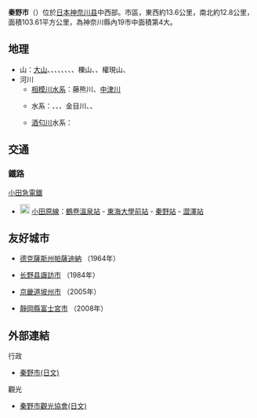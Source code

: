 {{日本都市|
自治體名=秦野市|
圖像=[[File:Yabitsu-pass_02.jpg|240px]]|
圖像說明=[[矢櫃山口|矢櫃鞍部]]|
市章=[[File:神奈川県秦野市市章.svg|100px]]|
日文原名=秦野市|
平假名=はだのし|
羅馬字拼音=Hadano-shi|
都道府縣=神奈川縣|
支廳=|
編號=14211-5|
面積=103.76|
邊界未定=|
人口=162,123|
統計時間=2021年6月1日|
自治體=[[厚木市|厚木市]]、[[伊勢原市|伊勢原市]]、[[平塚市|平塚市]]、[[大井町|大井町]]、[[中井町|中井町]]、[[松田町|松田町]]、[[山北町_(神奈川縣)|山北町]]、[[清川村|清川村]]|
樹=[[茶梅|茶梅]]、[[辛夷|辛夷]]|
花=[[紅瞿麥|紅瞿麥]]、[[八仙|八仙]]|
鳥=[[花黃鶯|花黃鶯]]|
其他象徵物=|
其他象徵=|
市長=古谷義幸|
郵遞區號=257-8501|
所在地=秦野市櫻町一丁目3番2號<br /><center>[[File:Hadano_City_Hall.jpg|250px]]</center>|
電話號碼=463-82-5111|
外部連結=http://www.city.hadano.kanagawa.jp/|
經度=|
緯度=|
地圖=[[File:Hadano_in_Kanagawa_Prefecture.png|250px]]|
註記=人口：[http://navi.city.hadano.kanagawa.jp/keiei/jinkou/index.html 秦野市官方網頁]|
}}
'''秦野市'''（{{jpn|j=秦野市|hg=はだのし|rm=Hadano shi|f=y}}）位於[[日本|日本]][[神奈川县|神奈川县]]中西部。市區，東西約13.6公里，南北約12.8公里，面積103.61平方公里，為神奈川縣內19市中面積第4大。
== 地理 ==

* 山：[[大山_(神奈川縣)|大山]]、{{link-ja|行者岳|行者岳}}、{{link-ja|塔之岳|塔ノ岳}}、{{link-ja|新大日|新大日}}、{{link-ja|烏尾山|烏尾山}}、{{link-ja|二之塔|二ノ塔}}、{{link-ja|三之塔|三ノ塔}}、{{link-ja|鍋割山|鍋割山 (神奈川県)}}、櫟山、{{link-ja|弘法山|弘法山}}、權現山、{{link-ja|岳之台|岳ノ台}}
* 河川
** [[相模川|相模川]][[水系|水系]]：藤熊川、[[中津川|中津川]]
** {{link-ja|金目川|金目川}}水系：{{link-ja|室川|室川}}、{{link-ja|水無川|水無川 (神奈川県)}}、{{link-ja|葛葉川|葛葉川}}、金目川、{{link-ja|大根川|大根川 (神奈川県)}}、{{link-ja|善波川|善波川}}
** [[酒匂川|酒匂川]]水系：{{link-ja|四十八瀬川|四十八瀬川}}
== 交通 ==
=== 鐵路 ===
; [[小田急電鐵|小田急電鐵]]
* [[File:Odakyu_odawara_logo.svg|20px]] [[小田原線|小田原線]]：[[鶴卷溫泉站|鶴卷溫泉站]] - [[東海大學前站|東海大學前站]] - [[秦野站|秦野站]] - [[澀澤站|澀澤站]]

== 友好城市 ==
* {{USA}}[[德克薩斯州|德克薩斯州]][[帕薩迪納_(德克薩斯州)|帕薩迪納]] （1964年）
* {{JPN}}[[长野县|长野县]][[諏訪市|諏訪市]] （1984年）
* {{KOR}}[[京畿道|京畿道]][[坡州市|坡州市]] （2005年） 
* {{JPN}}[[靜岡縣|靜岡縣]][[富士宮市|富士宮市]] （2008年）

== 外部連結 ==
{{Commonscat|Hadano, Kanagawa}}
; 行政
* [http://www.city.hadano.kanagawa.jp/ 秦野市(日文)] {{Wayback|url=http://www.city.hadano.kanagawa.jp/ |date=20100213142722 }}
; 觀光
* [http://www.kankou-hadano.org/ 秦野市觀光協會(日文)] {{Wayback|url=http://www.kankou-hadano.org/ |date=20150921185314 }}


{{神奈川縣}}
{{Authority control}}
{{日本地理小作品}}